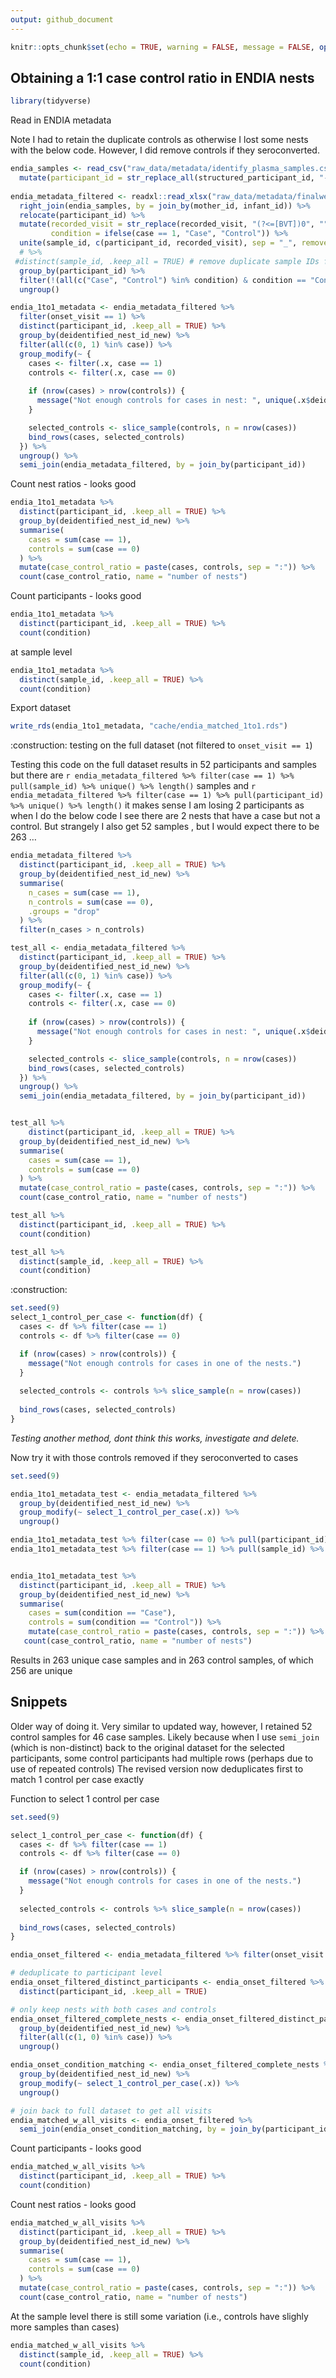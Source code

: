 ```yaml
---
output: github_document
---
```


```r
knitr::opts_chunk$set(echo = TRUE, warning = FALSE, message = FALSE, options(readr.show_col_types = FALSE))
```

## Obtaining a 1:1 case control ratio in ENDIA nests

```r
library(tidyverse)
```

Read in ENDIA metadata 

Note I had to retain the duplicate controls as otherwise I lost some nests with the below code.
However, I did remove controls if they seroconverted.

```r
endia_samples <- read_csv("raw_data/metadata/identify_plasma_samples.csv") %>% 
  mutate(participant_id = str_replace_all(structured_participant_id, "-", "_"), .keep = "unused") 
         
endia_metadata_filtered <- readxl::read_xlsx("raw_data/metadata/finalweights_teddy_plasma_with_visits_deidentified_confounders.xlsx") %>% 
  right_join(endia_samples, by = join_by(mother_id, infant_id)) %>% 
  relocate(participant_id) %>% 
  mutate(recorded_visit = str_replace(recorded_visit, "(?<=[BVT])0", ""), # replace 0 preceded by B, V or T
         condition = ifelse(case == 1, "Case", "Control")) %>% 
  unite(sample_id, c(participant_id, recorded_visit), sep = "_", remove = FALSE) %>% 
  # %>% 
 #distinct(sample_id, .keep_all = TRUE) # remove duplicate sample IDs from the NCC methodology
  group_by(participant_id) %>%
  filter(!(all(c("Case", "Control") %in% condition) & condition == "Control")) %>% # removes controls if they seroconverted
  ungroup()
```


```r
endia_1to1_metadata <- endia_metadata_filtered %>%
  filter(onset_visit == 1) %>%
  distinct(participant_id, .keep_all = TRUE) %>%
  group_by(deidentified_nest_id_new) %>%
  filter(all(c(0, 1) %in% case)) %>%
  group_modify(~ {
    cases <- filter(.x, case == 1)
    controls <- filter(.x, case == 0)
    
    if (nrow(cases) > nrow(controls)) {
      message("Not enough controls for cases in nest: ", unique(.x$deidentified_nest_id_new))
    }

    selected_controls <- slice_sample(controls, n = nrow(cases))
    bind_rows(cases, selected_controls)
  }) %>%
  ungroup() %>%
  semi_join(endia_metadata_filtered, by = join_by(participant_id))
```

Count nest ratios - looks good 
```r
endia_1to1_metadata %>%
  distinct(participant_id, .keep_all = TRUE) %>%
  group_by(deidentified_nest_id_new) %>%
  summarise(
    cases = sum(case == 1),
    controls = sum(case == 0)
  ) %>%
  mutate(case_control_ratio = paste(cases, controls, sep = ":")) %>%
  count(case_control_ratio, name = "number of nests")
```

Count participants - looks good 

```r
endia_1to1_metadata %>%
  distinct(participant_id, .keep_all = TRUE) %>%
  count(condition)
```

at sample level 
```r
endia_1to1_metadata %>%
  distinct(sample_id, .keep_all = TRUE) %>%
  count(condition)
```

Export dataset
```r
write_rds(endia_1to1_metadata, "cache/endia_matched_1to1.rds")
```


:construction: testing on the full dataset (not filtered to `onset_visit == 1`)

Testing this code on the full dataset results in 52 participants and samples but there are `r endia_metadata_filtered %>% filter(case == 1) %>% pull(sample_id) %>% unique() %>% length()` samples and `r endia_metadata_filtered %>% filter(case == 1) %>% pull(participant_id) %>% unique() %>% length()` it makes sense I am losing 2 participants as when I do the below code I see there are 2 nests that have a case but not a control. But strangely I also get 52 samples , but I would expect there to be 263 ... 

```r
endia_metadata_filtered %>%
  distinct(participant_id, .keep_all = TRUE) %>%
  group_by(deidentified_nest_id_new) %>%
  summarise(
    n_cases = sum(case == 1),
    n_controls = sum(case == 0),
    .groups = "drop"
  ) %>%
  filter(n_cases > n_controls)
```


```r
test_all <- endia_metadata_filtered %>%
  distinct(participant_id, .keep_all = TRUE) %>%
  group_by(deidentified_nest_id_new) %>%
  filter(all(c(0, 1) %in% case)) %>%
  group_modify(~ {
    cases <- filter(.x, case == 1)
    controls <- filter(.x, case == 0)
    
    if (nrow(cases) > nrow(controls)) {
      message("Not enough controls for cases in nest: ", unique(.x$deidentified_nest_id_new))
    }

    selected_controls <- slice_sample(controls, n = nrow(cases))
    bind_rows(cases, selected_controls)
  }) %>%
  ungroup() %>%
  semi_join(endia_metadata_filtered, by = join_by(participant_id))


test_all %>% 
    distinct(participant_id, .keep_all = TRUE) %>%
  group_by(deidentified_nest_id_new) %>%
  summarise(
    cases = sum(case == 1),
    controls = sum(case == 0)
  ) %>%
  mutate(case_control_ratio = paste(cases, controls, sep = ":")) %>%
  count(case_control_ratio, name = "number of nests")

test_all %>% 
  distinct(participant_id, .keep_all = TRUE) %>%
  count(condition)

test_all %>%
  distinct(sample_id, .keep_all = TRUE) %>%
  count(condition)
```



:construction: 


```r
set.seed(9)
select_1_control_per_case <- function(df) {
  cases <- df %>% filter(case == 1)
  controls <- df %>% filter(case == 0)

  if (nrow(cases) > nrow(controls)) {
    message("Not enough controls for cases in one of the nests.")
  }
  
  selected_controls <- controls %>% slice_sample(n = nrow(cases))
  
  bind_rows(cases, selected_controls)
}
```

*Testing another method, dont think this works, investigate and delete.*


Now try it with those controls removed if they seroconverted to cases
```r
set.seed(9)

endia_1to1_metadata_test <- endia_metadata_filtered %>%
  group_by(deidentified_nest_id_new) %>%
  group_modify(~ select_1_control_per_case(.x)) %>% 
  ungroup()

endia_1to1_metadata_test %>% filter(case == 0) %>% pull(participant_id) %>% unique() %>%  length()
endia_1to1_metadata_test %>% filter(case == 1) %>% pull(sample_id) %>%  length()


endia_1to1_metadata_test %>% 
  distinct(participant_id, .keep_all = TRUE) %>% 
  group_by(deidentified_nest_id_new) %>%
  summarise(
    cases = sum(condition == "Case"),
    controls = sum(condition == "Control")) %>% 
    mutate(case_control_ratio = paste(cases, controls, sep = ":")) %>% 
   count(case_control_ratio, name = "number of nests")
```

Results in 263 unique case samples and in 263 control samples, of which 256 are unique

## Snippets

Older way of doing it. Very similar to updated way, however, I retained 52 control samples for 46 case samples. Likely because when I use `semi_join` (which is non-distinct) back to the original dataset for the selected participants, some control participants had multiple rows (perhaps due to use of repeated controls)
The revised version now deduplicates first to match 1 control per case exactly

Function to select 1 control per case 

```r
set.seed(9)

select_1_control_per_case <- function(df) {
  cases <- df %>% filter(case == 1)
  controls <- df %>% filter(case == 0)

  if (nrow(cases) > nrow(controls)) {
    message("Not enough controls for cases in one of the nests.")
  }
  
  selected_controls <- controls %>% slice_sample(n = nrow(cases))
  
  bind_rows(cases, selected_controls)
}
```


```r
endia_onset_filtered <- endia_metadata_filtered %>% filter(onset_visit == 1)

# deduplicate to participant level
endia_onset_filtered_distinct_participants <- endia_onset_filtered %>%
  distinct(participant_id, .keep_all = TRUE)

# only keep nests with both cases and controls
endia_onset_filtered_complete_nests <- endia_onset_filtered_distinct_participants %>%
  group_by(deidentified_nest_id_new) %>%
  filter(all(c(1, 0) %in% case)) %>%
  ungroup()

endia_onset_condition_matching <- endia_onset_filtered_complete_nests %>%
  group_by(deidentified_nest_id_new) %>%
  group_modify(~ select_1_control_per_case(.x)) %>%
  ungroup()

# join back to full dataset to get all visits
endia_matched_w_all_visits <- endia_onset_filtered %>% 
  semi_join(endia_onset_condition_matching, by = join_by(participant_id))
```

Count participants - looks good 

```r
endia_matched_w_all_visits %>%
  distinct(participant_id, .keep_all = TRUE) %>%
  count(condition)
```

Count nest ratios - looks good 
```r
endia_matched_w_all_visits %>%
  distinct(participant_id, .keep_all = TRUE) %>%
  group_by(deidentified_nest_id_new) %>%
  summarise(
    cases = sum(case == 1),
    controls = sum(case == 0)
  ) %>%
  mutate(case_control_ratio = paste(cases, controls, sep = ":")) %>%
  count(case_control_ratio, name = "number of nests")
```

At the sample level there is still some variation (i.e., controls have slighly more samples than cases)

```r
endia_matched_w_all_visits %>%
  distinct(sample_id, .keep_all = TRUE) %>%
  count(condition)
```
